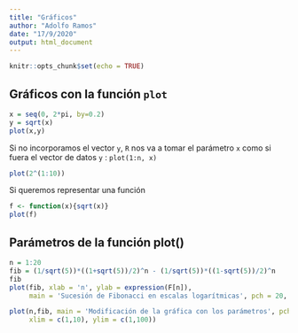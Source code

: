 ```yaml
---
title: "Gráficos"
author: "Adolfo Ramos"
date: "17/9/2020"
output: html_document
---
```


```r
knitr::opts_chunk$set(echo = TRUE)
```

## Gráficos con la función `plot`

```r
x = seq(0, 2*pi, by=0.2)
y = sqrt(x)
plot(x,y)
```

Si no incorporamos el vector `y`, `R` nos va a tomar el parámetro `x` como si fuera el vector de datos `y` : `plot(1:n, x)`

```r
plot(2^(1:10))
```

Si queremos representar una función

```r
f <- function(x){sqrt(x)}
plot(f)
```

## Parámetros de la función plot()

```r
n = 1:20
fib = (1/sqrt(5))*((1+sqrt(5))/2)^n - (1/sqrt(5))*((1-sqrt(5))/2)^n
fib
plot(fib, xlab = 'n', ylab = expression(F[n]),
     main = 'Sucesión de Fibonacci en escalas logarítmicas', pch = 20, col = 'blue', bg = 'blue', log = 'xy')
```

```r
plot(n,fib, main = 'Modificación de la gráfica con los parámetros', pch = 21, col = 'red', bg = 'black', cex = 1.2, type = 'o', lty = 'dashed', lwd = 2,
     xlim = c(1,10), ylim = c(1,100))
```